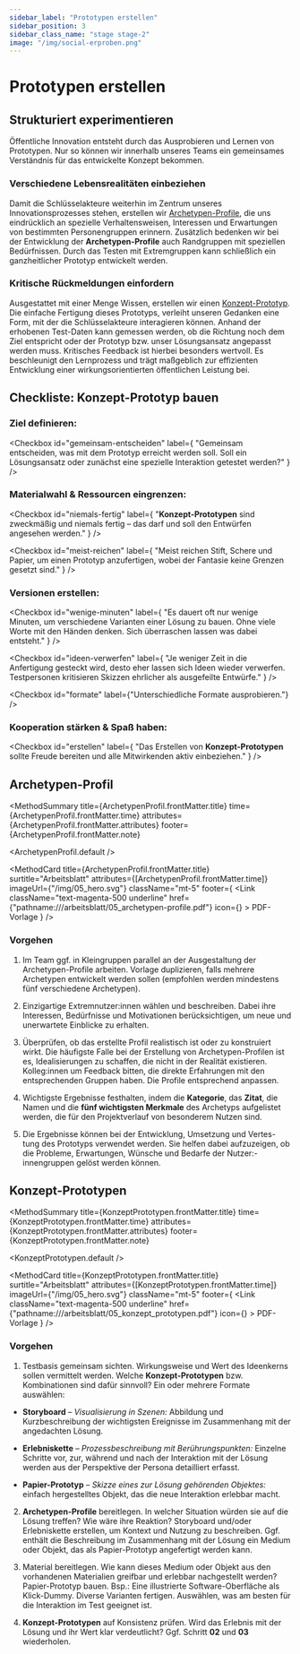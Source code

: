 ```yaml
---
sidebar_label: "Prototypen erstellen"
sidebar_position: 3
sidebar_class_name: "stage stage-2"
image: "/img/social-erproben.png"
---
```



# Prototypen erstellen

## Strukturiert experimentieren

Öffentliche Innovation entsteht durch das Ausprobieren und Lernen von Prototypen. Nur so können wir innerhalb unseres Teams ein gemeinsames Verständnis für das entwickelte Konzept bekommen.

### Verschiedene Lebensrealitäten einbeziehen

Damit die Schlüsselakteure weiterhin im Zentrum unseres Innovationsprozesses stehen, erstellen wir [Archetypen-Profile](#archetypen-profile), die uns eindrücklich an spezielle Verhaltensweisen, Interessen und Erwartungen von bestimmten Personengruppen erinnern. Zusätzlich bedenken wir bei der Entwicklung der **Archetypen-Profile** auch Randgruppen mit speziellen Bedürfnissen. Durch das Testen mit Extremgruppen kann schließlich ein ganzheitlicher Prototyp entwickelt werden.

### Kritische Rückmeldungen einfordern

Ausgestattet mit einer Menge Wissen, erstellen wir einen [Konzept-Prototyp](#konzept-prototypen). Die einfache Fertigung dieses Prototyps, verleiht unseren Gedanken eine Form, mit der die Schlüsselakteure interagieren können. Anhand der erhobenen Test-Daten kann gemessen werden, ob die Richtung noch dem Ziel entspricht oder der Prototyp bzw. unser Lösungsansatz angepasst werden muss. Kritisches Feedback ist hierbei besonders wertvoll. Es beschleunigt den Lernprozess und trägt maßgeblich zur effizienten Entwicklung einer wirkungsorientierten öffentlichen Leistung bei.

## Checkliste: Konzept-Prototyp bauen

### Ziel definieren:

<Checkbox
  id="gemeinsam-entscheiden"
  label={
    "Gemeinsam entscheiden, was mit dem Prototyp erreicht werden soll. Soll ein Lösungsansatz oder zunächst eine spezielle Interaktion getestet werden?"
  }
/>

### Materialwahl & Ressourcen eingrenzen:

<Checkbox
  id="niemals-fertig"
  label={
    "**Konzept-Prototypen** sind zweckmäßig und niemals fertig – das darf und soll den Entwürfen angesehen werden."
  }
/>

<Checkbox
  id="meist-reichen"
  label={
    "Meist reichen Stift, Schere und Papier, um einen Prototyp anzu­fertigen, wobei der Fantasie keine Grenzen gesetzt sind."
  }
/>

### Versionen erstellen:

<Checkbox
  id="wenige-minuten"
  label={
    "Es dauert oft nur wenige Minuten, um verschiedene Varianten einer Lösung zu bauen. Ohne viele Worte mit den Händen denken. Sich überraschen lassen was dabei entsteht."
  }
/>

<Checkbox
  id="ideen-verwerfen"
  label={
    "Je weniger Zeit in die Anfertigung gesteckt wird, desto eher lassen sich Ideen wieder verwerfen. Testpersonen kritisieren Skizzen ehrlicher als ausgefeilte Entwürfe."
  }
/>

<Checkbox id="formate" label={"Unterschiedliche Formate ausprobieren."} />

### Kooperation stärken & Spaß haben:

<Checkbox
  id="erstellen"
  label={
    "Das Erstellen von **Konzept-Prototypen** sollte Freude bereiten und alle Mitwirkenden aktiv einbeziehen."
  }
/>

## Archetypen-Profil

<MethodSummary
  title={ArchetypenProfil.frontMatter.title}
  time={ArchetypenProfil.frontMatter.time}
  attributes={ArchetypenProfil.frontMatter.attributes}
  footer={ArchetypenProfil.frontMatter.note}
>
  <ArchetypenProfil.default />
</MethodSummary>

<MethodCard
  title={ArchetypenProfil.frontMatter.title}
  surtitle="Arbeitsblatt"
  attributes={[ArchetypenProfil.frontMatter.time]}
  imageUrl={"/img/05_hero.svg"}
  className="mt-5"
  footer={
    <Link
      className="text-magenta-500 underline"
      href={"pathname:///arbeitsblatt/05_archetypen-profile.pdf"}
      icon={<EditIcon className="w-3 h-3 text-inherit" />}
    >
      PDF-Vorlage
    </Link>
  }
/>


### Vorgehen

1. Im Team ggf. in Kleingruppen parallel an der Ausgestaltung der Archetypen-Profile arbeiten. Vorlage duplizieren, falls mehrere Archetypen entwickelt werden sollen (empfohlen werden mindestens fünf verschiedene Archetypen).

2. Einzigartige Extremnutzer:innen wählen und beschreiben. Dabei ihre Interessen, Bedürfnisse und Motivationen berücksichtigen, um neue und unerwartete Einblicke zu erhalten.

3. Überprüfen, ob das erstellte Profil realistisch ist oder zu konstruiert wirkt. Die häufigste Falle bei der Erstellung von Archetypen-Profilen ist es, Idealisierungen zu schaffen, die nicht in der Realität existieren. Kolleg:innen um Feedback bitten, die direkte Erfahrungen mit den entsprechenden Gruppen haben. Die Profile entsprechend anpassen.

4. Wichtigste Ergebnisse festhalten, indem die **Kategorie**, das **Zitat**, die Namen und die **fünf wichtigsten Merkmale** des Archetyps aufgelistet werden, die für den Projektverlauf von besonderem Nutzen sind.

5. Die Ergebnisse können bei der Entwicklung, Umsetzung und Vertes- tung des Prototyps verwendet werden. Sie helfen dabei aufzuzeigen, ob die Probleme, Erwartungen, Wünsche und Bedarfe der Nutzer:- innengruppen gelöst werden können.

## Konzept-Prototypen

<MethodSummary
  title={KonzeptPrototypen.frontMatter.title}
  time={KonzeptPrototypen.frontMatter.time}
  attributes={KonzeptPrototypen.frontMatter.attributes}
  footer={KonzeptPrototypen.frontMatter.note}
>
  <KonzeptPrototypen.default />
</MethodSummary>

<MethodCard
  title={KonzeptPrototypen.frontMatter.title}
  surtitle="Arbeitsblatt"
  attributes={[KonzeptPrototypen.frontMatter.time]}
  imageUrl={"/img/05_hero.svg"}
  className="mt-5"
  footer={
    <Link
      className="text-magenta-500 underline"
      href={"pathname:///arbeitsblatt/05_konzept_prototypen.pdf"}
      icon={<EditIcon className="w-3 h-3 text-inherit" />}
    >
      PDF-Vorlage
    </Link>
  }
/>

### Vorgehen

1. Testbasis gemeinsam sichten. Wirkungsweise und Wert des Ideenkerns sollen vermittelt werden. Welche **Konzept-Prototypen** bzw. Kombinationen sind dafür sinnvoll? Ein oder mehrere Formate auswählen:

- **Storyboard** – _Visualisierung in Szenen:_ Abbildung und Kurzbeschreibung der wichtigsten Ereignisse im Zusammenhang mit der angedachten Lösung.

- **Erlebniskette** – _Prozessbeschreibung mit Berührungspunkten:_ Einzelne Schritte vor, zur, während und nach der Interaktion mit der Lösung werden aus der Perspektive der Persona detailliert erfasst.

- **Papier-Prototyp** – _Skizze eines zur Lösung gehörenden Objektes:_ einfach hergestelltes Objekt, das die neue Interaktion erlebbar macht.

2. **Archetypen-Profile** bereitlegen. In welcher Situation würden sie auf die Lösung treffen? Wie wäre ihre Reaktion? Storyboard und/oder Erlebniskette erstellen, um Kontext und Nutzung zu beschreiben. Ggf. enthält die Beschreibung im Zusammenhang mit der Lösung ein Medium oder Objekt, das als Papier-Prototyp angefertigt werden kann.

3. Material bereitlegen. Wie kann dieses Medium oder Objekt aus den vorhandenen Materialien greifbar und erlebbar nachgestellt werden? Papier-Prototyp bauen. Bsp.: Eine illustrierte Software-Oberfläche als Klick-Dummy. Diverse Varianten fertigen. Auswählen, was am besten für die Interaktion im Test geeignet ist.

4. **Konzept-Prototypen** auf Konsistenz prüfen. Wird das Erlebnis mit der Lösung und ihr Wert klar verdeutlicht? Ggf. Schritt **02** und **03** wiederholen.
